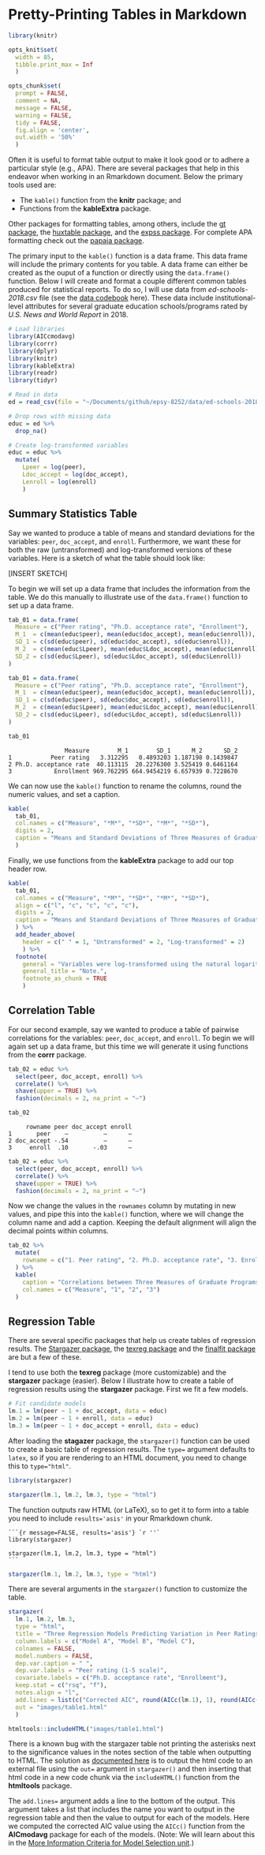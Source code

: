 # Pretty-Printing Tables in Markdown {-}

```r
library(knitr)

opts_knit$set(
  width = 85, 
  tibble.print_max = Inf
  )

opts_chunk$set(
  prompt = FALSE, 
  comment = NA, 
  message = FALSE, 
  warning = FALSE, 
  tidy = FALSE, 
  fig.align = 'center',
  out.width = '50%'
  )
```

Often it is useful to format table output to make it look good or to adhere a particular style (e.g., APA). There are several packages that help in this endeavor when working in an Rmarkdown document. Below the primary tools used are:

- The `kable()` function from the **knitr** package; and 
- Functions from the **kableExtra** package.

Other packages for formatting tables, among others, include the [gt package](https://gt.rstudio.com/), the [huxtable package](https://hughjonesd.github.io/huxtable/), and the [expss package](https://gdemin.github.io/expss/). For complete APA formatting check out the [papaja package](https://crsh.github.io/papaja_man/).


The primary input to the `kable()` function is a data frame. This data frame will include the primary contents for you table. A data frame can either be created as the ouput of a function or directly using the `data.frame()` function. Below I will create and format a couple different common tables produced for statistical reports. To do so, I will use data from *ed-schools-2018.csv* file (see the [data codebook](#ed-schools-2018) here). These data include institutional-level attributes for several graduate education schools/programs rated by *U.S. News and World Report* in 2018.

```r
# Load libraries
library(AICcmodavg)
library(corrr)
library(dplyr)
library(knitr)
library(kableExtra)
library(readr)
library(tidyr)

# Read in data
ed = read_csv(file = "~/Documents/github/epsy-8252/data/ed-schools-2018.csv")

# Drop rows with missing data
educ = ed %>%
  drop_na()

# Create log-transformed variables
educ = educ %>%
  mutate(
    Lpeer = log(peer),
    Ldoc_accept = log(doc_accept),
    Lenroll = log(enroll)
    )
```

## Summary Statistics Table

Say we wanted to produce a table of means and standard deviations for the variables: `peer`, `doc_accept`, and `enroll`. Furthermore, we want these for both the raw (untransformed) and log-transformed versions of these variables. Here is a sketch of what the table should look like:


[INSERT SKETCH]

To begin we will set up a data frame that includes the information from the table. We do this manually to illustrate  use of the `data.frame()` function to set up a data frame.

```r
tab_01 = data.frame(
  Measure = c("Peer rating", "Ph.D. acceptance rate", "Enrollment"),
  M_1  = c(mean(educ$peer), mean(educ$doc_accept), mean(educ$enroll)),
  SD_1 = c(sd(educ$peer), sd(educ$doc_accept), sd(educ$enroll)),
  M_2  = c(mean(educ$Lpeer), mean(educ$Ldoc_accept), mean(educ$Lenroll)),
  SD_2 = c(sd(educ$Lpeer), sd(educ$Ldoc_accept), sd(educ$Lenroll))
)
```


```r
tab_01 = data.frame(
  Measure = c("Peer rating", "Ph.D. acceptance rate", "Enrollment"),
  M_1  = c(mean(educ$peer), mean(educ$doc_accept), mean(educ$enroll)),
  SD_1 = c(sd(educ$peer), sd(educ$doc_accept), sd(educ$enroll)),
  M_2  = c(mean(educ$Lpeer), mean(educ$Ldoc_accept), mean(educ$Lenroll)),
  SD_2 = c(sd(educ$Lpeer), sd(educ$Ldoc_accept), sd(educ$Lenroll))
)

tab_01
```

```
                Measure        M_1        SD_1      M_2      SD_2
1           Peer rating   3.312295   0.4893203 1.187198 0.1439847
2 Ph.D. acceptance rate  40.113115  20.2276300 3.525419 0.6461164
3            Enrollment 969.762295 664.9454219 6.657939 0.7228670
```


We can now use the `kable()` function to rename the columns, round the numeric values, and set a caption.

```r
kable(
  tab_01,
  col.names = c("Measure", "*M*", "*SD*", "*M*", "*SD*"),
  digits = 2,
  caption = "Means and Standard Deviations of Three Measures of Graduate Programs of Education ($n=122$)"
  )
```

Finally, we use functions from the **kableExtra** package to add our top header row.

```r
kable(
  tab_01,
  col.names = c("Measure", "*M*", "*SD*", "*M*", "*SD*"),
  align = c("l", "c", "c", "c", "c"),
  digits = 2,
  caption = "Means and Standard Deviations of Three Measures of Graduate Programs of Education ($n=122$)"
  ) %>%
  add_header_above(
    header = c(" " = 1, "Untransformed" = 2, "Log-transformed" = 2)
    ) %>%
  footnote(
    general = "Variables were log-transformed using the natural logarithm.",
    general_title = "Note.",
    footnote_as_chunk = TRUE
    )
```


## Correlation Table

For our second example, say we wanted to produce a table of pairwise correlations for the variables: `peer`, `doc_accept`, and `enroll`. To begin we will again set up a data frame, but this time we will generate it using functions from the **corrr** package.

```r
tab_02 = educ %>%
  select(peer, doc_accept, enroll) %>%
  correlate() %>%
  shave(upper = TRUE) %>%
  fashion(decimals = 2, na_print = "—") 

tab_02
```

```
     rowname peer doc_accept enroll
1       peer    —          —      —
2 doc_accept -.54          —      —
3     enroll  .10       -.03      —
```


```r
tab_02 = educ %>%
  select(peer, doc_accept, enroll) %>%
  correlate() %>%
  shave(upper = TRUE) %>%
  fashion(decimals = 2, na_print = "—") 
```

Now we change the values in the `rownames` column by mutating in new values, and pipe this into the `kable()` function, where we will change the column name and add a caption. Keeping the default alignment will align the decimal points within columns. 


```r
tab_02 %>%
  mutate(
    rowname = c("1. Peer rating", "2. Ph.D. acceptance rate", "3. Enrollment")
  ) %>%
  kable(
    caption = "Correlations between Three Measures of Graduate Programs of Education",
    col.names = c("Measure", "1", "2", "3")
  )
```

## Regression Table

There are several specific packages that help us create tables of regression results. The [Stargazer package](https://cran.r-project.org/web/packages/stargazer/vignettes/stargazer.pdf), the [texreg package](https://cran.r-project.org/web/packages/texreg/vignettes/texreg.pdf) and the [finalfit package](http://www.datasurg.net/2018/05/16/elegant-regression-results-tables-and-plots-the-finalfit-package/) are but a few of these. 

I tend to use both the **texreg** package (more customizable) and the **stargazer** package (easier). Below I illustrate how to create a table of regression results using the **stargazer** package. First we fit a few models.

```r
# Fit candidate models
lm.1 = lm(peer ~ 1 + doc_accept, data = educ)
lm.2 = lm(peer ~ 1 + enroll, data = educ)
lm.3 = lm(peer ~ 1 + doc_accept + enroll, data = educ)
```

After loading the **stagazer** package, the `stargazer()` function can be used to create a basic table of regression results. The `type=` argument defaults to `latex`, so if you are rendering to an HTML document, you need to change this to `type="html"`. 

```r
library(stargazer)

stargazer(lm.1, lm.2, lm.3, type = "html")
```

The function outputs raw HTML (or LaTeX), so to get it to form into a table you need to include `results='asis'` in your Rmarkdown chunk.

````
```{r message=FALSE, results='asis'} `r ''`
library(stargazer)

stargazer(lm.1, lm.2, lm.3, type = "html")
```
````

```r
stargazer(lm.1, lm.2, lm.3, type = "html")
```

There are several arguments in the `stargazer()` function to customize the table.


```r
stargazer(
  lm.1, lm.2, lm.3, 
  type = "html",
  title = "Three Regression Models Predicting Variation in Peer Ratings",
  column.labels = c("Model A", "Model B", "Model C"),
  colnames = FALSE,
  model.numbers = FALSE,
  dep.var.caption = " ",
  dep.var.labels = "Peer rating (1-5 scale)",
  covariate.labels = c("Ph.D. acceptance rate", "Enrollment"),
  keep.stat = c("rsq", "f"),
  notes.align = "l",
  add.lines = list(c("Corrected AIC", round(AICc(lm.1), 1), round(AICc(lm.2), 1), round(AICc(lm.3), 1))),
  out = "images/table1.html"
  )
```


```r
htmltools::includeHTML("images/table1.html")
```

There is a known bug with the stargazer table not printing the asterisks next to the significance values in the notes section of the table when outputting to HTML. The solution as [documented here](https://stackoverflow.com/questions/51883610/p-values-significance-not-showed-in-stargazer-html-regression-table) is to output the html code to an external file using the `out=` argument in `stargazer()` and then inserting that html code in a new code chunk via the `includeHTML()` function from the **htmltools** package.

The `add.lines=` argument adds a line to the bottom of the output. This argument takes a list that includes the name you want to output in the regression table and then the value to output for each of the models. Here we computed the corrected AIC value using the `AICc()` function from the **AICmodavg** package for each of the models. (Note: We will learn about this in the [More Information Criteria for Model Selection unit](#moreinfocrit).)
